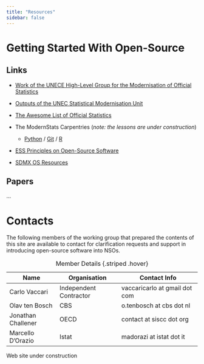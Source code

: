 ```yaml
---
title: "Resources"
sidebar: false
---
```


# Getting Started With Open-Source

## Links

-   [Work of the UNECE High-Level Group for the Modernisation of Official Statistics](https://unece.org/statistics/networks-of-experts/high-level-group-modernisation-statistical-production-and-services)

-   [Outputs of the UNEC Statistical Modernisation Unit](https://unece.org/statistics/modernstats)

-   [The Awesome List of Official Statistics](https://github.com/SNStatComp/awesome-official-statistics-software)

-   The ModernStats Carpentries (*note: the lessons are under construction*)

    -   [Python](https://unece.github.io/ModernStats_Python/) / [Git](https://unece.github.io/ModernStats_Git/) / [R](https://unece.github.io/ModernStats_Python/R)

-   [ESS Principles on Open-Source Software](https://os4os.pages.code.europa.eu/pbbp/principles.html)

-   [SDMX OS Resources](https://www.sdmx.io/)

## Papers

...

# Contacts

The following members of the working group that prepared the contents of this site are available to contact for clarification requests and support in introducing open-source software into NSOs.

|        Name         |     Organisation        | Contact Info                   |  
|---------------------|-------------------------|--------------------------------|
| Carlo Vaccari       | Independent Contractor  | vaccaricarlo at gmail dot com  |  
| Olav ten Bosch      | CBS                     | o.tenbosch at  cbs dot nl      |
| Jonathan Challener  | OECD                    | contact at siscc dot org       | 
| Marcello D'Orazio   | Istat                   | madorazi at istat dot it       | 

: Member Details {.striped .hover}



::: callout-note
Web site under construction
:::
